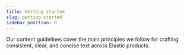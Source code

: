```yaml
---
title: Getting started
slug: getting-started
sidebar_position: 0
---
```



Our content guidelines cover the main principles we follow for crafting consistent, clear, and concise text across Elastic products.
